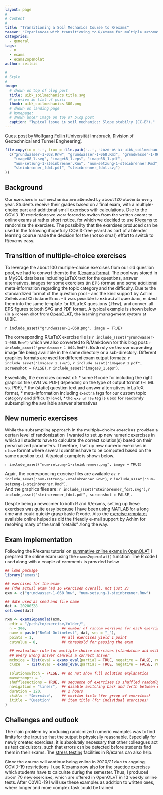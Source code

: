 ---
layout: page
#
# Content
#
title: "Transitioning a Soil Mechanics Course to R/exams"
teaser: "Experiences with transitioning to R/exams for multiple automated and randomized online exams in a soil mechanics course at Universität Innsbruck (UIBK)."
categories:
  - general
tags:
  - R
  - exams
  - exams2openolat
author: zeileis

#
# Style
#
image:
  # shown on top of blog post
  title: uibk_soilmechanics.title.svg
  # preview in list of posts
  thumb: uibk_soilmechanics.300.png
  # shown on landing page
  # homepage:
  # shown under image on top of blog post
  caption: "Typical issue in soil mechanics: Slope stabilty (CC-BY)."
---

Guest post by [Wolfgang Fellin](https://www.uibk.ac.at/geotechnik/staff/wolfgang_fellin.html) (Universität Innsbruck, Division of Geotechnical and Tunnel Engineering).

```{r assets, echo = FALSE, eval = TRUE, results = "hide", message = FALSE}
file.copy(to = ".", from = file.path("..", "2020-08-31-uibk_soilmechanics",
  c("grundwasser-1-068.Rnw", "grundwasser-1-068.Rmd", "grundwasser-1-068.png",
    "image68_1.svg", "image68_1.eps", "image68_1.pdf",
    "num-setzung-1-steinbrenner.Rnw", "num-setzung-1-steinbrenner.Rmd", "num-setzung-1-steinbrenner.png",
    "steinbrenner_fdmt.pdf", "steinbrenner_fdmt.svg")
))
```

## Background

Our exercises in soil mechanics are attended by about 120 students every year. Students receive
their grades based on a final exam, with a multiple-choice part and additional small exercises with
calculations. Due to the COVID-19 restrictions we were forced to switch from the written exams to
online exams at rather short notice, for which we decided to use [R/exams]({{ site.url }}) to randomize the exercises.
The possibility that the exercises produced can be used in the following (hopefully COVID-free years) as part of a blended
learning course made the decision for the (not so small) effort to switch to R/exams easy.


## Transition of multiple-choice exercises

To leverage the about 100 multiple-choice exercises from our old question pool, we had to convert them to
the [R/exams format]({{ site.url }}/intro/dynamic/). The pool was stored in a MySQL data base
including LaTeX text for the questions, answer alternatives, images for some exercises (in EPS format)
and some additional meta-information regarding the topic category and the difficulty. Due to
the standardized format of the question pool - and the kind support by Achim Zeileis and Christiane Ernst -
it was possible to extract all questions, embed them into the same template for R/LaTeX questions (.Rnw),
and convert all EPS figures to both SVG and PDF format.
A typical example is shown below (in a screen shot from [OpenOLAT](https://www.openolat.com/),
the learning management system at UIBK).

`r include_asset("grundwasser-1-068.png", image = TRUE)`

The corresponding R/LaTeX exercise file is `r include_asset("grundwasser-1-068.Rnw")` which we also converted to
R/Markdown for this blog post: `r include_asset("grundwasser-1-068.Rmd")`. Both rely on the corresponding
image file being available in the same directory or a sub-directory. Different graphics formats are used for
different exam output formats: `r include_asset("image68_1.svg")`, `r include_asset("image68_1.pdf", screenshot = FALSE)`,
`r include_asset("image68_1.eps")`.

Essentially, the exercises consist of:
* some R code for including the right graphics file (SVG vs. PDF) depending on the type of output format (HTML vs. PDF),
* the (static) question text and answer alternatives in LaTeX format,
* meta-information including `exextra` tags for our custom topic category and difficulty level,
* the `exshuffle` tag is used for randomly subsampling the available answer alternatives.


## New numeric exercises

While the subsampling approach in the multiple-choice exercises provides a certain level of
randomization, I wanted to set up new numeric exercises in which all students have to calculate
the correct solution(s) based on their personalized parameters. Therefore, I set up new numeric
exercises in `cloze` format where several quantities have to be computed based on the same
question text. A typical example is shown below.

`r include_asset("num-setzung-1-steinbrenner.png", image = TRUE)`

Again, the corresponding exercise files are available as:
`r include_asset("num-setzung-1-steinbrenner.Rnw")`,
`r include_asset("num-setzung-1-steinbrenner.Rmd")`.  
And the graphics files are:
`r include_asset("steinbrenner_fdmt.svg")`,
`r include_asset("steinbrenner_fdmt.pdf", screenshot = FALSE)`.

Despite being a newcomer to both R and R/exams, setting up these exercises was quite easy
because I have been using MATLAB for a long time and could quickly grasp basic R code.
Also the [exercise templates]({{ site.url }}/templates/) available online helped as did the
friendly e-mail support by Achim for resolving many of the small "details" along the way.


## Exam implementation

Following the R/exams tutorial on [summative online exams in OpenOLAT]({{ site.url }}/tutorials/openolat_exam/)
I prepared the online exam using the `exams2openolat()` function. The R code I used along with a couple
of comments is provided below.

```{r exam, echo = TRUE, eval = FALSE, tidy = FALSE}
## load package
library("exams")

## exercises for the exam
## (the actual exam had 16 exercises overall, not just 2)
exm <- c("grundwasser-1-068.Rnw", "num-setzung-1-steinbrenner.Rnw")

## date used as seed and file name
dat <- 20200528
set.seed(dat)

rxm <- exams2openolat(exm,
  edir = "/path/to/exercise/folder/",
  n = 200,                ## number of random versions for each exercise
  name = paste("BmGb1-Onlinetest", dat, sep = "_"),
  points = 1,             ## all exercises yield 1 point
  cutvalue = 8,           ## threshold for passing the exam
  
  ## evaluation rule for multiple-choice exercises (standalone and within cloze):
  ## every wrong answer cancels a correct answer
  mchoice = list(eval = exams_eval(partial = TRUE, negative = FALSE, rule = "true")),
  cloze   = list(eval = exams_eval(partial = TRUE, negative = FALSE, rule = "true")),

  solutionswitch = FALSE, ## do not show full solution explanation
  maxattempts = 1,
  shufflesections = TRUE, ## sequence of exercises is shuffled randomly
  navigation = "linear",  ## disable switching back and forth between exercises
  duration = 120,         ## 2 hours
  stitle = "Exercise",    ## section title (for group of exercises)
  ititle = "Question"     ## item title (for individual exercises)
)
```


## Challenges and outlook

The main problem by producing randomized numeric examples was to find limits for the input so that
the output is physically reasonable. Especially for newly created exercises, it is absolutely necessary
that other colleagues act as test calculators, such that errors can be detected before students find
them in their exams. The [stress testing]({{ site.url }}/tutorials/stresstest/) facilities in
R/exams can also help.

Since the course will continue being online in 2020/21 due to ongoing COVID-19 restrictions,
I use R/exams now also for the practice exercises which students have to calculate during the semester.
Thus, I produced about 70 new exercises, which are offered in OpenOLAT in 12 weekly online tests.
After COVID-19 I will use these examples as addition to written ones, where longer and more complex
task could be trained.
